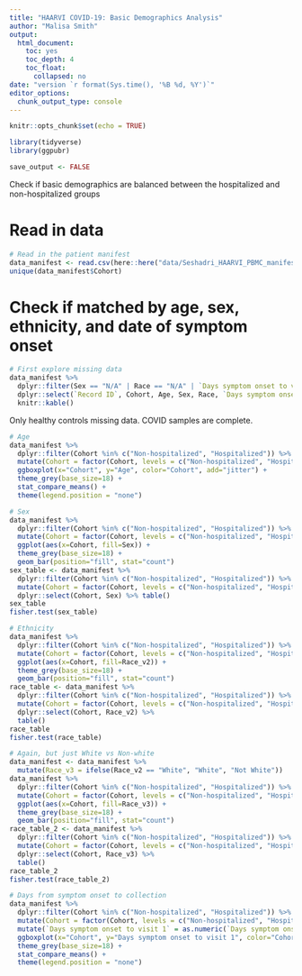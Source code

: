 ```yaml
---
title: "HAARVI COVID-19: Basic Demographics Analysis"
author: "Malisa Smith"
output:
  html_document:
    toc: yes
    toc_depth: 4
    toc_float:
      collapsed: no
date: "version `r format(Sys.time(), '%B %d, %Y')`"
editor_options: 
  chunk_output_type: console
---
```


```r
knitr::opts_chunk$set(echo = TRUE)
```

```r
library(tidyverse)
library(ggpubr)
```

```r
save_output <- FALSE
```

Check if basic demographics are balanced between the hospitalized and non-hospitalized groups

# Read in data

```r
# Read in the patient manifest
data_manifest <- read.csv(here::here("data/Seshadri_HAARVI_PBMC_manifest_merged_02Oct2020.csv"), check.names = F, stringsAsFactors = F)
unique(data_manifest$Cohort)
```

# Check if matched by age, sex, ethnicity, and date of symptom onset

```r
# First explore missing data
data_manifest %>% 
  dplyr::filter(Sex == "N/A" | Race == "N/A" | `Days symptom onset to visit 1` == "N|A" | Age == "N/A") %>% 
  dplyr::select(`Record ID`, Cohort, Age, Sex, Race, `Days symptom onset to visit 1`) %>% 
  knitr::kable()
```
  
Only healthy controls missing data. COVID samples are complete.

```r
# Age
data_manifest %>% 
  dplyr::filter(Cohort %in% c("Non-hospitalized", "Hospitalized")) %>% 
  mutate(Cohort = factor(Cohort, levels = c("Non-hospitalized", "Hospitalized"))) %>% 
  ggboxplot(x="Cohort", y="Age", color="Cohort", add="jitter") +
  theme_grey(base_size=18) +
  stat_compare_means() +
  theme(legend.position = "none")

# Sex
data_manifest %>% 
  dplyr::filter(Cohort %in% c("Non-hospitalized", "Hospitalized")) %>% 
  mutate(Cohort = factor(Cohort, levels = c("Non-hospitalized", "Hospitalized"))) %>% 
  ggplot(aes(x=Cohort, fill=Sex)) +
  theme_grey(base_size=18) +
  geom_bar(position="fill", stat="count")
sex_table <- data_manifest %>% 
  dplyr::filter(Cohort %in% c("Non-hospitalized", "Hospitalized")) %>% 
  mutate(Cohort = factor(Cohort, levels = c("Non-hospitalized", "Hospitalized"))) %>%
  dplyr::select(Cohort, Sex) %>% table()
sex_table
fisher.test(sex_table)
```

```r
# Ethnicity
data_manifest %>% 
  dplyr::filter(Cohort %in% c("Non-hospitalized", "Hospitalized")) %>% 
  mutate(Cohort = factor(Cohort, levels = c("Non-hospitalized", "Hospitalized"))) %>% 
  ggplot(aes(x=Cohort, fill=Race_v2)) +
  theme_grey(base_size=18) +
  geom_bar(position="fill", stat="count")
race_table <- data_manifest %>% 
  dplyr::filter(Cohort %in% c("Non-hospitalized", "Hospitalized")) %>% 
  mutate(Cohort = factor(Cohort, levels = c("Non-hospitalized", "Hospitalized"))) %>% 
  dplyr::select(Cohort, Race_v2) %>% 
  table()
race_table
fisher.test(race_table)

# Again, but just White vs Non-white
data_manifest <- data_manifest %>% 
  mutate(Race_v3 = ifelse(Race_v2 == "White", "White", "Not White"))
data_manifest %>% 
  dplyr::filter(Cohort %in% c("Non-hospitalized", "Hospitalized")) %>% 
  mutate(Cohort = factor(Cohort, levels = c("Non-hospitalized", "Hospitalized"))) %>% 
  ggplot(aes(x=Cohort, fill=Race_v3)) +
  theme_grey(base_size=18) +
  geom_bar(position="fill", stat="count")
race_table_2 <- data_manifest %>% 
  dplyr::filter(Cohort %in% c("Non-hospitalized", "Hospitalized")) %>% 
  mutate(Cohort = factor(Cohort, levels = c("Non-hospitalized", "Hospitalized"))) %>% 
  dplyr::select(Cohort, Race_v3) %>% 
  table()
race_table_2
fisher.test(race_table_2)
```

```r
# Days from symptom onset to collection
data_manifest %>% 
  dplyr::filter(Cohort %in% c("Non-hospitalized", "Hospitalized")) %>% 
  mutate(Cohort = factor(Cohort, levels = c("Non-hospitalized", "Hospitalized"))) %>% 
  mutate(`Days symptom onset to visit 1` = as.numeric(`Days symptom onset to visit 1`)) %>% 
  ggboxplot(x="Cohort", y="Days symptom onset to visit 1", color="Cohort", add="jitter") +
  theme_grey(base_size=18) +
  stat_compare_means() +
  theme(legend.position = "none")
```

